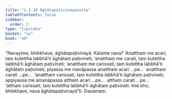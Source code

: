 ```yaml
---
title: "1.3.10 Āghātapaṭivinayasutta"
tableOfContents: false
sidebar:
  order: 2
type: "tipitaka"
basket: "su"
book: "a9"
---
```



<DynamicBreadcrumb />

<Division number="30" book="a9">

<Paragraph number="239" book="a9">
“Navayime, bhikkhave, āghātapaṭivinayā. Katame nava? ‘Anatthaṃ me acari, taṃ kutettha labbhā’ti āghātaṃ paṭivineti; ‘anatthaṃ me carati, taṃ kutettha labbhā’ti āghātaṃ paṭivineti; ‘anatthaṃ me carissati, taṃ kutettha labbhā’ti āghātaṃ paṭivineti; piyassa me manāpassa anatthaṃ acari …pe…  anatthaṃ carati …pe…  ‘anatthaṃ carissati, taṃ kutettha labbhā’ti āghātaṃ paṭivineti; appiyassa me amanāpassa atthaṃ acari …pe…  atthaṃ carati …pe…  ‘atthaṃ carissati, taṃ kutettha labbhā’ti āghātaṃ paṭivineti. Ime kho, bhikkhave, nava āghātapaṭivinayā”ti.

</Paragraph>
</Division>

<Paragraph number="240" type="center" book="a9">
Dasamaṃ.
</Paragraph>
